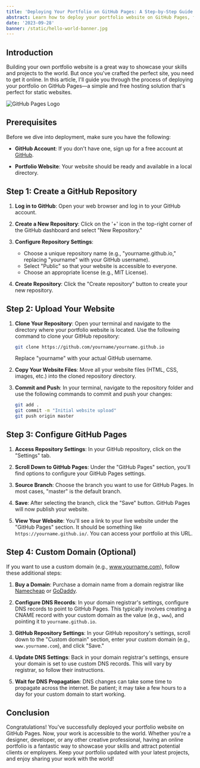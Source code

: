 ```yaml
---
title: 'Deploying Your Portfolio on GitHub Pages: A Step-by-Step Guide'
abstract: Learn how to deploy your portfolio website on GitHub Pages, from creating a repository to setting up custom domains.
date: '2023-09-28'
banner: /static/hello-world-banner.jpg
---
```


## Introduction

Building your own portfolio website is a great way to showcase your skills and projects to the world. But once you've crafted the perfect site, you need to get it online. In this article, I'll guide you through the process of deploying your portfolio on GitHub Pages—a simple and free hosting solution that's perfect for static websites.

![GitHub Pages Logo](/static/github-pages-logo.png)

## Prerequisites

Before we dive into deployment, make sure you have the following:

- **GitHub Account**: If you don't have one, sign up for a free account at [GitHub](https://github.com/).

- **Portfolio Website**: Your website should be ready and available in a local directory.

## Step 1: Create a GitHub Repository

1. **Log in to GitHub**: Open your web browser and log in to your GitHub account.

2. **Create a New Repository**: Click on the '+' icon in the top-right corner of the GitHub dashboard and select "New Repository."

3. **Configure Repository Settings**:
   - Choose a unique repository name (e.g., "yourname.github.io," replacing "yourname" with your GitHub username).
   - Select "Public" so that your website is accessible to everyone.
   - Choose an appropriate license (e.g., MIT License).

4. **Create Repository**: Click the "Create repository" button to create your new repository.

## Step 2: Upload Your Website

1. **Clone Your Repository**: Open your terminal and navigate to the directory where your portfolio website is located. Use the following command to clone your GitHub repository:

   ```bash
   git clone https://github.com/yourname/yourname.github.io
   ```

   Replace "yourname" with your actual GitHub username.

2. **Copy Your Website Files**: Move all your website files (HTML, CSS, images, etc.) into the cloned repository directory.

3. **Commit and Push**: In your terminal, navigate to the repository folder and use the following commands to commit and push your changes:

   ```bash
   git add .
   git commit -m "Initial website upload"
   git push origin master
   ```

## Step 3: Configure GitHub Pages

1. **Access Repository Settings**: In your GitHub repository, click on the "Settings" tab.

2. **Scroll Down to GitHub Pages**: Under the "GitHub Pages" section, you'll find options to configure your GitHub Pages settings.

3. **Source Branch**: Choose the branch you want to use for GitHub Pages. In most cases, "master" is the default branch.

4. **Save**: After selecting the branch, click the "Save" button. GitHub Pages will now publish your website.

5. **View Your Website**: You'll see a link to your live website under the "GitHub Pages" section. It should be something like `https://yourname.github.io/`. You can access your portfolio at this URL.

## Step 4: Custom Domain (Optional)

If you want to use a custom domain (e.g., www.yourname.com), follow these additional steps:

1. **Buy a Domain**: Purchase a domain name from a domain registrar like [Namecheap](https://www.namecheap.com/) or [GoDaddy](https://www.godaddy.com/).

2. **Configure DNS Records**: In your domain registrar's settings, configure DNS records to point to GitHub Pages. This typically involves creating a CNAME record with your custom domain as the value (e.g., `www`), and pointing it to `yourname.github.io`.

3. **GitHub Repository Settings**: In your GitHub repository's settings, scroll down to the "Custom domain" section, enter your custom domain (e.g., `www.yourname.com`), and click "Save."

4. **Update DNS Settings**: Back in your domain registrar's settings, ensure your domain is set to use custom DNS records. This will vary by registrar, so follow their instructions.

5. **Wait for DNS Propagation**: DNS changes can take some time to propagate across the internet. Be patient; it may take a few hours to a day for your custom domain to start working.

## Conclusion

Congratulations! You've successfully deployed your portfolio website on GitHub Pages. Now, your work is accessible to the world. Whether you're a designer, developer, or any other creative professional, having an online portfolio is a fantastic way to showcase your skills and attract potential clients or employers. Keep your portfolio updated with your latest projects, and enjoy sharing your work with the world!
